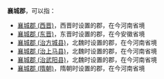 '''襄城郡'''，可以指：
*[[襄城郡_(西晋)|襄城郡 (西晋)]]，西晋时设置的郡，在今河南省境
*[[襄城郡_(东晋)|襄城郡 (东晋)]]，东晋时设置的郡，在今安徽省境
*[[襄城郡_(治方城县)|襄城郡 (治方城县)]]，北魏时设置的郡，在今河南省境
*[[襄城郡_(治上马县)|襄城郡 (治上马县)]]，北魏时设置的郡，在今河南省境
*[[襄城郡_(治武阳县)|襄城郡 (治武阳县)]]，北魏时设置的郡，在今河南省境
*[[襄城郡_(隋朝)|襄城郡 (隋朝)]]，隋朝时设置的郡，在今河南省境

{{Disambig|X|Cat=三字中国郡名消歧义}}